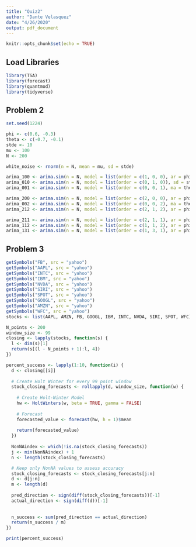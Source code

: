 ```yaml
---
title: "Quiz2"
author: "Dante Velasquez"
date: "4/26/2020"
output: pdf_document
---
```


```r
knitr::opts_chunk$set(echo = TRUE)
```

## Load Libraries
```r
library(TSA)
library(forecast)
library(quantmod)
library(tidyverse)
```

## Problem 2
```r
set.seed(1224)

phi <- c(0.6, -0.3)
theta <- c(-0.7, -0.1)
stde <- 10
mu <- 100
N <- 200

white_noise <- rnorm(n = N, mean = mu, sd = stde)

arima_100 <- arima.sim(n = N, model = list(order = c(1, 0, 0), ar = phi[1]), sd = stde) + mu
arima_010 <- arima.sim(n = N, model = list(order = c(0, 1, 0)), sd = stde) + mu
arima_001 <- arima.sim(n = N, model = list(order = c(0, 0, 1), ma = theta[1]), sd = stde) + mu

arima_200 <- arima.sim(n = N, model = list(order = c(2, 0, 0), ar = phi), sd = stde) + mu
arima_002 <- arima.sim(n = N, model = list(order = c(0, 0, 2), ma = theta), sd = stde) + mu
arima_212 <- arima.sim(n = N, model = list(order = c(2, 1, 2), ar = phi, ma = theta), sd = stde) + mu

arima_211 <- arima.sim(n = N, model = list(order = c(2, 1, 1), ar = phi, ma = theta[1]), sd = stde) + mu
arima_112 <- arima.sim(n = N, model = list(order = c(1, 1, 2), ar = phi[1], ma = theta), sd = stde) + mu
arima_131 <- arima.sim(n = N, model = list(order = c(1, 3, 1), ar = phi[1], ma = theta[1]), sd = stde) + mu

```

## Problem 3
```r
getSymbols("FB", src = "yahoo")
getSymbols("AAPL", src = "yahoo")
getSymbols("INTC", src = "yahoo")
getSymbols("IBM", src = "yahoo")
getSymbols("NVDA", src = "yahoo")
getSymbols("SIRI", src = "yahoo")
getSymbols("SPOT", src = "yahoo")
getSymbols("GOOGL", src = "yahoo")
getSymbols("AMZN", src = "yahoo")
getSymbols("WFC", src = "yahoo")
stocks <- list(AAPL, AMZN, FB, GOOGL, IBM, INTC, NVDA, SIRI, SPOT, WFC)

N_points <- 200
window_size <- 99
closing <- lapply(stocks, function(s) {
  l <- dim(s)[1]
  return(s[(l - N_points + 1):l, 4])
})

percent_success <- lapply(1:10, function(i) {
  d <- closing[[i]]
  
  # Create Holt Winter for every 99 point window
  stock_closing_forecasts <- rollapply(d, window_size, function(w) {
    
    # Create Holt-Winter Model
    hw <- HoltWinters(w, beta = TRUE, gamma = FALSE)
    
    # Forecast
    forecasted_value <- forecast(hw, h = 1)$mean
    
    return(forecasted_value)
  })
  
  NonNAindex <- which(!is.na(stock_closing_forecasts))
  j <- min(NonNAindex) + 1
  n <- length(stock_closing_forecasts)

  # Keep only NonNA values to assess accuracy
  stock_closing_forecasts <- stock_closing_forecasts[j:n]
  d <- d[j:n]
  m <- length(d)
  
  pred_direction <- sign(diff(stock_closing_forecasts))[-1]
  actual_direction <- sign(diff(d))[-1]
  
  
  n_success <- sum(pred_direction == actual_direction)
  return(n_success / m)
})

print(percent_success)
```


```r

```